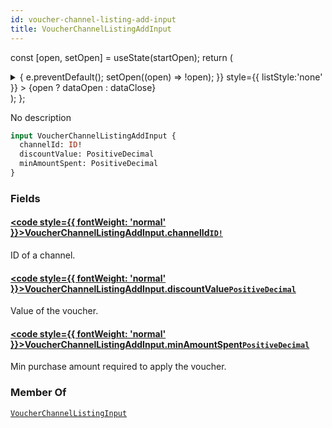 ```yaml
---
id: voucher-channel-listing-add-input
title: VoucherChannelListingAddInput
---
```






const [open, setOpen] = useState(startOpen);
return (
<details {...(open ? { open: true } : {})} className="details" style={{ border:'none', boxShadow:'none', background:'var(--ifm-background-color)' }}>
<summary
onClick={(e) => {
e.preventDefault();
setOpen((open) => !open);
}}
style={{ listStyle:'none' }} >
{open ? dataOpen : dataClose}
</summary>
{open && children}
</details>
);
};

No description

```graphql
input VoucherChannelListingAddInput {
  channelId: ID!
  discountValue: PositiveDecimal
  minAmountSpent: PositiveDecimal
}
```

### Fields

#### [<code style={{ fontWeight: 'normal' }}>VoucherChannelListingAddInput.<b>channelId</b></code>](#)<Bullet />[`ID!`](../../../api-reference/miscellaneous/scalars/id.mdx) <Badge class="badge badge--secondary" text="non-null"/> <Badge class="badge badge--secondary" text="scalar"/> <Badge class="badge badge--secondary" text="miscellaneous"/>

ID of a channel.

#### [<code style={{ fontWeight: 'normal' }}>VoucherChannelListingAddInput.<b>discountValue</b></code>](#)<Bullet />[`PositiveDecimal`](../../../api-reference/miscellaneous/scalars/positive-decimal.mdx) <Badge class="badge badge--secondary" text="scalar"/> <Badge class="badge badge--secondary" text="miscellaneous"/>

Value of the voucher.

#### [<code style={{ fontWeight: 'normal' }}>VoucherChannelListingAddInput.<b>minAmountSpent</b></code>](#)<Bullet />[`PositiveDecimal`](../../../api-reference/miscellaneous/scalars/positive-decimal.mdx) <Badge class="badge badge--secondary" text="scalar"/> <Badge class="badge badge--secondary" text="miscellaneous"/>

Min purchase amount required to apply the voucher.

### Member Of

[`VoucherChannelListingInput`](../../../api-reference/discounts/inputs/voucher-channel-listing-input.mdx) <Badge class="badge badge--secondary" text="input"/>

